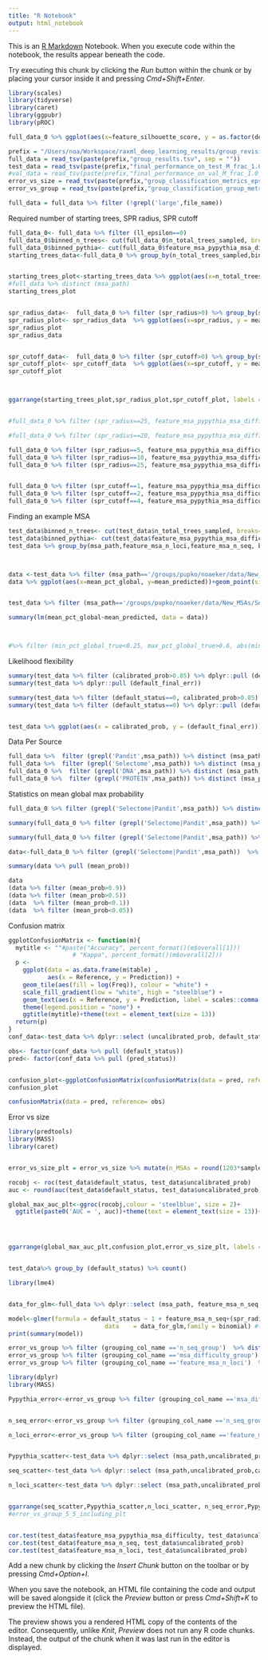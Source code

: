 ```yaml
---
title: "R Notebook"
output: html_notebook
---
```


This is an [R Markdown](http://rmarkdown.rstudio.com) Notebook. When you execute code within the notebook, the results appear beneath the code. 

Try executing this chunk by clicking the *Run* button within the chunk or by placing your cursor inside it and pressing *Cmd+Shift+Enter*. 

```r
library(scales)
library(tidyverse)
library(caret)
library(ggpubr)
library(pROC)
```


```r
full_data_0 %>% ggplot(aes(x=feature_silhouette_score, y = as.factor(default_status)))+geom_boxplot()
```


```r
prefix = "/Users/noa/Workspace/raxml_deep_learning_results/group_revision_0_files/"
full_data = read_tsv(paste(prefix,"group_results.tsv", sep = ""))
test_data = read_tsv(paste(prefix,"final_performance_on_test_M_frac_1.0_eps_0.0_RFE_True_large_grid_True_out_features_True.tsv",sep = ""))
#val_data = read_tsv(paste(prefix,"final_performance_on_val_M_frac_1.0_RFE_True_large_grid_False_out_features_True.tsv",sep = ""))
error_vs_size = read_tsv(paste(prefix,"group_classification_metrics_eps_0.0.tsv",sep = ""))
error_vs_group = read_tsv(paste(prefix,"group_classification_group_metrics_M_frac_1.0_eps_0.0_RFE_True_large_grid_True_out_features_True_eps_0.0.tsv",sep = ""))
```








```r
full_data = full_data %>% filter (!grepl('large',file_name)) 
```

Required number of starting trees, SPR radius, SPR cutoff

```r
full_data_0<- full_data %>% filter (ll_epsilon==0) 
full_data_0$binned_n_trees<- cut(full_data_0$n_total_trees_sampled, breaks=c(0,5,10,15,20,25,30,35,40))
full_data_0$binned_pythia<- cut(full_data_0$feature_msa_pypythia_msa_difficulty, breaks=c(0,0.2,0.4,0.6,1))
starting_trees_data<-full_data_0 %>% group_by(n_total_trees_sampled,binned_pythia ) %>% summarise(mean_ll_diff = mean(default_final_err), mean_pct_global = mean (default_status)) 


starting_trees_plot<-starting_trees_data %>% ggplot(aes(x=n_total_trees_sampled, y = mean_pct_global, color = binned_pythia,group =binned_pythia))+geom_point()+geom_line() + expand_limits(y = 0) + theme(text = element_text(size = 11)) +labs(title = "", x = "Number of starting trees", y = "% Global maximum", color = "MSA difficulty")
#full_data %>% distinct (msa_path)
starting_trees_plot


spr_radius_data<-  full_data_0 %>% filter (spr_radius>0) %>% group_by(spr_radius, binned_pythia) %>% summarise(mean_ll_diff = mean(default_final_err), mean_pct_global = mean (default_status)) 
spr_radius_plot<- spr_radius_data  %>% ggplot(aes(x=spr_radius, y = mean_pct_global,color = binned_pythia, groups = binned_pythia))+geom_point()+geom_line()+ expand_limits(y = 0) + theme(text = element_text(size = 11)) +labs(title = "", x = "SPR radius", y = "% Global maximum", color = "MSA difficulty")
spr_radius_plot
spr_radius_data


spr_cutoff_data<-  full_data_0 %>% filter (spr_cutoff>0) %>% group_by(spr_cutoff, binned_pythia) %>% summarise(mean_ll_diff = mean(default_final_err), mean_pct_global = mean (default_status)) 
spr_cutoff_plot<- spr_cutoff_data  %>% ggplot(aes(x=spr_cutoff, y = mean_pct_global,color = binned_pythia, groups = binned_pythia))+geom_point()+geom_line()+ expand_limits(y = 0) + theme(text = element_text(size = 11)) +labs(title = "", x = "SPR cutoff", y = "% Global maximum", color = "MSA difficulty")
spr_cutoff_plot



ggarrange(starting_trees_plot,spr_radius_plot,spr_cutoff_plot, labels = c("A","B","C"), nrow = 1,align = "h", common.legend  = TRUE )



```




```r
#full_data_0 %>% filter (spr_radius==25, feature_msa_pypythia_msa_difficulty>0.6, n_total_trees_sampled>30)  %>% summarise(mean_ll_diff = mean(default_final_err), #mean_pct_global = mean (default_status))

#full_data_0 %>% filter (spr_radius==20, feature_msa_pypythia_msa_difficulty>0.6, n_total_trees_sampled>30)  %>% summarise(mean_ll_diff = mean(default_final_err), #mean_pct_global = mean (default_status))

full_data_0 %>% filter (spr_radius==5, feature_msa_pypythia_msa_difficulty>0.6)  %>% distinct (n_total_trees_sampled)
full_data_0 %>% filter (spr_radius==10, feature_msa_pypythia_msa_difficulty>0.6)  %>% distinct (n_total_trees_sampled)
full_data_0 %>% filter (spr_radius==25, feature_msa_pypythia_msa_difficulty>0.6)  %>% distinct (n_total_trees_sampled)


full_data_0 %>% filter (spr_cutoff==1, feature_msa_pypythia_msa_difficulty>0.6)  %>% distinct (n_total_trees_sampled)
full_data_0 %>% filter (spr_cutoff==2, feature_msa_pypythia_msa_difficulty>0.6)  %>% distinct (n_total_trees_sampled)
full_data_0 %>% filter (spr_cutoff==4, feature_msa_pypythia_msa_difficulty>0.6)  %>% distinct (n_total_trees_sampled)
```


Finding an example MSA
```r
test_data$binned_n_trees<- cut(test_data$n_total_trees_sampled, breaks=c(0,5,10,15,20,25,30,35,40))
test_data$binned_pythia<- cut(test_data$feature_msa_pypythia_msa_difficulty, breaks=c(0,0.2,0.4,0.6,1))
test_data %>% group_by(msa_path,feature_msa_n_loci,feature_msa_n_seq, binned_n_trees,binned_pythia ) %>% summarise(mean_pct_global = mean (default_status), mean_predicted = mean(calibrated_prob)) %>% group_by(msa_path,feature_msa_n_loci,feature_msa_n_seq,) %>% mutate (min_pct_global_true = min(mean_pct_global), min_pct_global = min(mean_predicted),max_pct_global = max(mean_predicted), max_pct_global_true = max(mean_pct_global))  %>% ungroup() %>% ggplot(aes(x=mean_pct_global, y=mean_predicted))+geom_point(size=2, color = 'blue')+ geom_abline(intercept = 0) 



data <-test_data %>% filter (msa_path=='/groups/pupko/noaeker/data/New_MSAs/Selectome_msas/msas/ENSGT00940000161785.Euteleostomi.001.aa_masked.fas') %>% group_by(n_total_trees_sampled,binned_pythia ) %>% summarise(mean_pct_global = mean (default_status), mean_predicted = mean(calibrated_prob)) %>% ungroup()
data %>% ggplot(aes(x=mean_pct_global, y=mean_predicted))+geom_point(size=2, color = 'blue')+ geom_abline(intercept = 0)


test_data %>% filter (msa_path=='/groups/pupko/noaeker/data/New_MSAs/Selectome_msas/msas/ENSGT00940000161785.Euteleostomi.001.aa_masked.fas') %>% dplyr::select (feature_msa_n_seq,feature_msa_n_loci, n_pars_trees_sampled, n_total_trees_sampled, calibrated_prob, default_status, default_final_err, default_final_rf_distance_from_best,best_msa_ll) %>% arrange(n_total_trees_sampled)

summary(lm(mean_pct_global~mean_predicted, data = data))



#%>% filter (min_pct_global_true<0.25, max_pct_global_true>0.6, abs(min_pct_global-min_pct_global_true)<0.1,abs(max_pct_global-max_pct_global_true)<0.1)
```


Likelihood flexibility

```r

summary(test_data %>% filter (calibrated_prob>0.85) %>% dplyr::pull (default_final_err))
summary(test_data %>% dplyr::pull (default_final_err))

summary(test_data %>% filter (default_status==0, calibrated_prob>0.85) %>% dplyr::pull (default_final_err))
summary(test_data %>% filter (default_status==0) %>% dplyr::pull (default_final_err))


test_data %>% ggplot(aes(x = calibrated_prob, y = (default_final_err)))+geom_point()
```

Data Per Source
```r

full_data %>%  filter (grepl('Pandit',msa_path)) %>% distinct (msa_path) 
full_data %>%  filter (grepl('Selectome',msa_path)) %>% distinct (msa_path) 
full_data_0 %>%  filter (grepl('DNA',msa_path)) %>% distinct (msa_path)
full_data_0 %>%  filter (grepl('PROTEIN',msa_path)) %>% distinct (msa_path)
```



Statistics on mean global max probability

```r
full_data_0 %>% filter (grepl('Selectome|Pandit',msa_path)) %>% distinct(msa_path)

summary(full_data_0 %>% filter (grepl('Selectome|Pandit',msa_path)) %>% pull (feature_msa_n_loci))

summary(full_data_0 %>% filter (grepl('Selectome|Pandit',msa_path)) %>% pull (default_status))

data<-full_data_0 %>% filter (grepl('Selectome|Pandit',msa_path))  %>% group_by(msa_path) %>% summarise(mean_prob = mean(default_status))

summary(data %>% pull (mean_prob))

data
(data %>% filter (mean_prob>0.9))
(data %>% filter (mean_prob>0.5))
(data  %>% filter (mean_prob<0.1))
(data  %>% filter (mean_prob<0.05))


```


Confusion matrix
```r

ggplotConfusionMatrix <- function(m){
  mytitle <- ""#paste("Accuracy", percent_format()(m$overall[1]))
                  # "Kappa", percent_format()(m$overall[2]))
  p <-
    ggplot(data = as.data.frame(m$table) ,
           aes(x = Reference, y = Prediction)) +
    geom_tile(aes(fill = log(Freq)), colour = "white") +
    scale_fill_gradient(low = "white", high = "steelblue") +
    geom_text(aes(x = Reference, y = Prediction, label = scales::comma(Freq))) +
    theme(legend.position = "none") +
    ggtitle(mytitle)+theme(text = element_text(size = 13))
  return(p)
}
conf_data<-test_data %>% dplyr::select (uncalibrated_prob, default_status) %>% mutate (pred_status = round(uncalibrated_prob)) 

obs<- factor(conf_data %>% pull (default_status))
pred<- factor(conf_data %>% pull (pred_status))


confusion_plot<-ggplotConfusionMatrix(confusionMatrix(data = pred, reference= obs))+theme(legend.position = "none")
confusion_plot
```
```r
confusionMatrix(data = pred, reference= obs)
```

Error vs size
```r
library(predtools)
library(MASS)
library(caret)


error_vs_size_plt = error_vs_size %>% mutate(n_MSAs = round(1203*sample_fraction)) %>% ggplot(aes(x=n_MSAs, y = AUC))+geom_line()+ expand_limits(y = 0.5)+xlab("Number of MSAs")+ theme(text = element_text(size = 13))+ylab("AUC")+geom_point()

rocobj <- roc(test_data$default_status, test_data$uncalibrated_prob)
auc <- round(auc(test_data$default_status, test_data$uncalibrated_prob),3)

global_max_auc_plt<-ggroc(rocobj,colour = 'steelblue', size = 2)+
  ggtitle(paste0('AUC = ', auc))+theme(text = element_text(size = 13))+xlab("Specificity")




ggarrange(global_max_auc_plt,confusion_plot,error_vs_size_plt, labels = c("A","B","C"),align = "h", nrow = 2, ncol = 2 )


test_data%>% group_by (default_status) %>% count()

```








```r
library(lme4)


data_for_glm<-full_data %>% dplyr::select (msa_path, feature_msa_n_seq, spr_radius,spr_cutoff,n_rand_trees_sampled,n_pars_trees_sampled, default_status, feature_msa_pypythia_msa_difficulty) %>% mutate(default_status = as.factor(default_status)) %>% mutate(across(where(is.numeric), scale))

model<-glmer(formula = default_status ~ 1 + feature_msa_n_seq+(spr_radius+spr_cutoff+n_rand_trees_sampled+n_pars_trees_sampled)*feature_msa_n_seq+ (1|msa_path),
                           data    = data_for_glm,family = binomial) #to run the model
print(summary(model))
```


```r
error_vs_group %>% filter (grouping_col_name =='n_seq_group')  %>% distinct (grouping_col)
error_vs_group %>% filter (grouping_col_name =='msa_difficulty_group')  %>% distinct (grouping_col)
error_vs_group %>% filter (grouping_col_name =='feature_msa_n_loci')  %>% distinct (grouping_col)
```


```r
library(dplyr)
library(MASS)

Pypythia_error<-error_vs_group %>% filter (grouping_col_name =='msa_difficulty_group') %>% ggplot(aes(y=grouping_col, x=AUC))+geom_col()+ expand_limits(y = c(0.5,1))+ylab('MSA\ndifficulty')+ xlab('AUC')+theme(text = element_text(size = 10))


n_seq_error<-error_vs_group %>% filter (grouping_col_name =='n_seq_group') %>% mutate(grouping_col = factor(grouping_col, levels = c('(29.999, 44.0]','(44.0, 68.0]','(68.0, 108.0]','(108.0, 199.0]'))) %>% ggplot(aes(y=grouping_col, x=AUC))+geom_col()+ expand_limits(y = c(0.5,1))+ylab('Number\nof sequences')+xlab('AUC')+theme(text = element_text(size = 10))

n_loci_error<-error_vs_group %>% filter (grouping_col_name =='feature_msa_n_loci')  %>%  mutate(grouping_col = factor(grouping_col, levels = c('(99.999, 219.0]','(219.0, 546.0]','(546.0, 1519.0]','(1519.0, 16115.0]'))) %>% ggplot(aes(y=grouping_col, x=AUC))+geom_col()+ expand_limits(y = c(0.5,1))+ylab('Number\nof positions')+xlab('AUC')+theme(text = element_text(size = 10))


Pypythia_scatter<-test_data %>% dplyr::select (msa_path,uncalibrated_prob,calibrated_prob,  feature_msa_pypythia_msa_difficulty) %>% group_by(msa_path,feature_msa_pypythia_msa_difficulty) %>% summarise(mean_prob = mean(calibrated_prob)) %>% ggplot(aes(x=feature_msa_pypythia_msa_difficulty, y = mean_prob))+geom_point(size = 0.7)+xlab("MSA\ndifficulty")+ylab("Predicted\nprobability")+theme(text = element_text(size = 10))

seq_scatter<-test_data %>% dplyr::select (msa_path,uncalibrated_prob,calibrated_prob, feature_msa_n_seq, feature_msa_pypythia_msa_difficulty) %>% group_by(msa_path,feature_msa_n_seq) %>% summarise(mean_prob = mean(calibrated_prob)) %>% ggplot(aes(x=feature_msa_n_seq, y = mean_prob))+geom_point(size = 0.7)+xlab("Number of\nsequences")+ylab("Predicted\nprobability")+theme(text = element_text(size = 10))

n_loci_scatter<-test_data %>% dplyr::select (msa_path,uncalibrated_prob,calibrated_prob, feature_msa_n_loci) %>% group_by(msa_path,feature_msa_n_loci) %>% summarise(mean_prob = mean(calibrated_prob)) %>% ggplot(aes(x=feature_msa_n_loci, y = mean_prob))+geom_point(size = 0.7)+xlab("Number of\n positions")+ylab("Predicted\nprobability")+theme(text = element_text(size = 10))


ggarrange(seq_scatter,Pypythia_scatter,n_loci_scatter, n_seq_error,Pypythia_error, n_loci_error,labels = c("A","C","E","B","D","F"),align = "h", nrow = 3, ncol = 3, legend = "bottom",vjust= 1)
#error_vs_group_5_5_including_plt


cor.test(test_data$feature_msa_pypythia_msa_difficulty, test_data$uncalibrated_prob)
cor.test(test_data$feature_msa_n_seq, test_data$uncalibrated_prob)
cor.test(test_data$feature_msa_n_loci, test_data$uncalibrated_prob)
```






Add a new chunk by clicking the *Insert Chunk* button on the toolbar or by pressing *Cmd+Option+I*.

When you save the notebook, an HTML file containing the code and output will be saved alongside it (click the *Preview* button or press *Cmd+Shift+K* to preview the HTML file). 

The preview shows you a rendered HTML copy of the contents of the editor. Consequently, unlike *Knit*, *Preview* does not run any R code chunks. Instead, the output of the chunk when it was last run in the editor is displayed.

